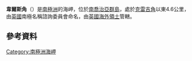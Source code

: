 {{coord|54|0|S|37|34|W|display=title}}

'''韋爾斯角'''（{{lang-en|Wales Head}}）是[[南極洲|南極洲]]的海岬，位於[[南喬治亞群島|南喬治亞群島]]，處於[[克雷吉角|克雷吉角]]以東4.6公里，由[[英國|英國]]南極名稱諮詢委員會命名，由[[英國海外領土|英國海外領土]]管轄。

==參考資料==
{{usgs-gazetteer}}

{{Antarctica-geo-stub}}
[[Category:南極洲海岬|Category:南極洲海岬]]